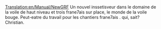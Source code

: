 [[Translation:en/Manual/NewGRF]]
Un nouvel inssetisveur dans le domaine de la voile de haut niveau et trois frane7ais sur place, le monde de la voile bouge. Peut-eatre du travail pour les chantiers frane7ais  . qui, sait?Christian.
